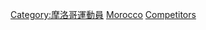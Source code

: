 {{parent category}}

[[Category:摩洛哥運動員|Category:摩洛哥運動員]]
[[Category:各國奧運運動員|Morocco]]
[[Category:奧林匹克運動會摩洛哥代表團‎|Competitors]]